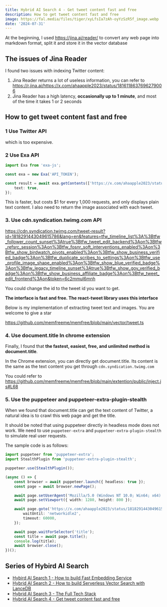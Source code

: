 ```yaml
---
title: Hybrid AI Search 4 - Get tweet content fast and free
description: How to get tweet content fast and free
image: https://fal.media/files/tiger/xyLfsIa7zAh-oyYzSzR5f_image.webp
date: '2024-07-31'
---
```


At the beginning, I used https://jina.ai/reader/ to convert any web page into markdown format, split it and store it in the vector database

## The issues of Jina Reader

I found two issues with indexing Twitter content:

1. Jina Reader returns a lot of useless information, you can refer to https://r.jina.ai/https://x.com/ahaapple2023/status/1816118637696279006
2. Jina Reader has a high latency, **occasionally up to 1 minute**, and most of the time it takes 1 or 2 seconds

## How to get tweet content fast and free

### 1 Use Twitter API

which is too expensive.

### 2 Use Exa API

```ts
import Exa from 'exa-js';

const exa = new Exa('API_TOKEN');

const result = await exa.getContents(['https://x.com/ahaapple2023/status/1816118637696279006'], {
    text: true,
});
```

This is faster, but costs $1 for every 1,000 requests, and only displays plain text content. I also need to return the image associated with each tweet.

### 3. Use cdn.syndication.twimg.com API

https://cdn.syndication.twimg.com/tweet-result?id=1818291443049615786&lang=en&features=tfw_timeline_list%3A%3Btfw_follower_count_sunset%3Atrue%3Btfw_tweet_edit_backend%3Aon%3Btfw_refsrc_session%3Aon%3Btfw_fosnr_soft_interventions_enabled%3Aon%3Btfw_show_birdwatch_pivots_enabled%3Aon%3Btfw_show_business_verified_badge%3Aon%3Btfw_duplicate_scribes_to_settings%3Aon%3Btfw_use_profile_image_shape_enabled%3Aon%3Btfw_show_blue_verified_badge%3Aon%3Btfw_legacy_timeline_sunset%3Atrue%3Btfw_show_gov_verified_badge%3Aon%3Btfw_show_business_affiliate_badge%3Aon%3Btfw_tweet_edit_frontend%3Aon&token=6c2mmul6mnh

You could change the id to the tweet id you want to get.

**The interface is fast and free. The react-tweet library uses this interface**

Below is my implementation of extracting tweet text and images. You are welcome to give a star

https://github.com/memfreeme/memfree/blob/main/vector/tweet.ts

### 4. Use document.title In chrome extension

Finally, I found that **the fastest, easiest, free, and unlimited method is document.title**.

In the Chrome extension, you can directly get document.title. Its content is the same as the text content you get through `cdn.syndication.twimg.com`

You could refer to https://github.com/memfreeme/memfree/blob/main/extention/public/inject.js#L68

### 5. Use the puppeteer and puppeteer-extra-plugin-stealth

When we found that document.title can get the text content of Twitter, a natural idea is to crawl this web page and get the title.

It should be noted that using puppeteer directly in headless mode does not work. We need to use `puppeteer-extra` and `puppeteer-extra-plugin-stealth` to simulate real user requests.

The sample code is as follows:

```ts
import puppeteer from 'puppeteer-extra';
import StealthPlugin from 'puppeteer-extra-plugin-stealth';

puppeteer.use(StealthPlugin());

(async () => {
    const browser = await puppeteer.launch({ headless: true });
    const page = await browser.newPage();

    await page.setUserAgent('Mozilla/5.0 (Windows NT 10.0; Win64; x64) AppleWebKit/537.36 (KHTML, like Gecko) Chrome/91.0.4472.124 Safari/537.36');
    await page.setViewport({ width: 1280, height: 800 });

    await page.goto('https://x.com/ahaapple2023/status/1818291443049615786', {
        waitUntil: 'networkidle2',
        timeout: 60000,
    });

    await page.waitForSelector('title');
    const title = await page.title();
    console.log(title);
    await browser.close();
})();
```

## Series of Hybird AI Search

-   [Hybird AI Search 1 - How to build Fast Embedding Service](https://www.memfree.me/blog/fast-local-embedding-service)
-   [Hybrid AI Search 2 - How to build Serverless Vector Search with LanceDB](https://www.memfree.me/blog/serverless-vector-search-lancedb)
-   [Hybrid AI Search 3 - The Full Tech Stack](https://www.memfree.me/blog/hybrid-ai-search-tech-stack)
-   [Hybrid AI Search 4 - Get tweet content fast and free](https://www.memfree.me/blog/tweet-content-fast-free)
